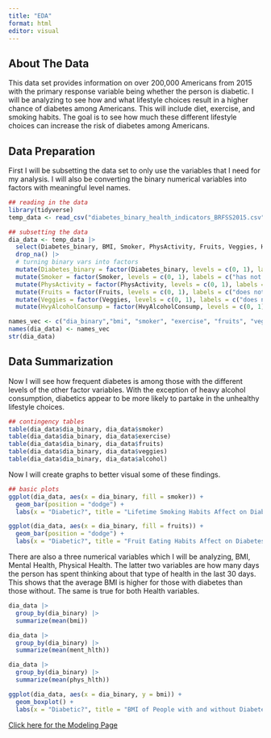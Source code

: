 ```yaml
---
title: "EDA"
format: html
editor: visual
---
```


## About The Data
This data set provides information on over 200,000 Americans from 2015 with the primary response variable being whether the person is diabetic. I will be analyzing to see how and what lifestyle choices result in a higher chance of diabetes among Americans. This will include diet, exercise, and smoking habits. The goal is to see how much these different lifestyle choices can increase the risk of diabetes among Americans.


## Data Preparation
First I will be subsetting the data set to only use the variables that I need for my analysis. I will also be converting the binary numerical variables into factors with meaningful level names.
```r
## reading in the data
library(tidyverse)
temp_data <- read_csv("diabetes_binary_health_indicators_BRFSS2015.csv", col_names = TRUE)

## subsetting the data
dia_data <- temp_data |>
  select(Diabetes_binary, BMI, Smoker, PhysActivity, Fruits, Veggies, HvyAlcoholConsump, MentHlth, PhysHlth) |>
  drop_na() |>
  # turning binary vars into factors
  mutate(Diabetes_binary = factor(Diabetes_binary, levels = c(0, 1), labels = c("no diabetes", "diabetes"))) |>
  mutate(Smoker = factor(Smoker, levels = c(0, 1), labels = c("has not smoked 5 packs", "has smoked 5 packs"))) |>
  mutate(PhysActivity = factor(PhysActivity, levels = c(0, 1), labels = c("no exercise last 30 days", "has exercised last 30 days"))) |>
  mutate(Fruits = factor(Fruits, levels = c(0, 1), labels = c("does not eat fruit daily", "eats fruit daily"))) |>
  mutate(Veggies = factor(Veggies, levels = c(0, 1), labels = c("does not eat veggies daily", "eats veggies daily"))) |>
  mutate(HvyAlcoholConsump = factor(HvyAlcoholConsump, levels = c(0, 1), labels = c("not a heavy drinker", "heavy drinker")))

names_vec <- c("dia_binary","bmi", "smoker", "exercise", "fruits", "veggies", "alcohol", "ment_hlth", "phys_hlth")
names(dia_data) <- names_vec
str(dia_data)
```

## Data Summarization
Now I will see how frequent diabetes is among those with the different levels of the other factor variables. With the exception of heavy alcohol consumption, diabetics appear to be more likely to partake in the unhealthy lifestyle choices.
```r
## contingency tables
table(dia_data$dia_binary, dia_data$smoker)
table(dia_data$dia_binary, dia_data$exercise)
table(dia_data$dia_binary, dia_data$fruits)
table(dia_data$dia_binary, dia_data$veggies)
table(dia_data$dia_binary, dia_data$alcohol)
```

Now I will create graphs to better visual some of these findings.
```r
## basic plots
ggplot(dia_data, aes(x = dia_binary, fill = smoker)) +
  geom_bar(position = "dodge") +
  labs(x = "Diabetic?", title = "Lifetime Smoking Habits Affect on Diabetes")

ggplot(dia_data, aes(x = dia_binary, fill = fruits)) +
  geom_bar(position = "dodge") +
  labs(x = "Diabetic?", title = "Fruit Eating Habits Affect on Diabetes")
```

There are also a three numerical variables which I will be analyzing, BMI, Mental Health, Physical Health. The latter two variables are how many days the person has spent thinking about that type of health in the last 30 days. This shows that the average BMI is higher for those with diabetes than those without. The same is true for both Health variables.
```r
dia_data |>
  group_by(dia_binary) |>
  summarize(mean(bmi))

dia_data |>
  group_by(dia_binary) |>
  summarize(mean(ment_hlth))

dia_data |>
  group_by(dia_binary) |>
  summarize(mean(phys_hlth))

ggplot(dia_data, aes(x = dia_binary, y = bmi)) +
  geom_boxplot() +
  labs(x = "Diabetic?", title = "BMI of People with and without Diabetes")
```



[Click here for the Modeling Page](Modeling.html)